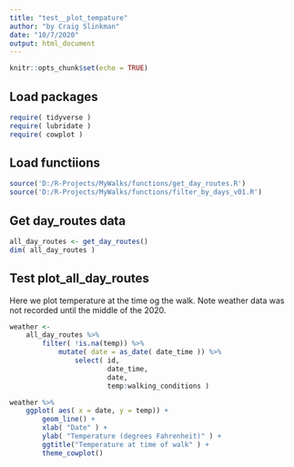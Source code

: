 ```yaml
---
title: "test__plot_tempature"
author: "by Craig Slinkman"
date: "10/7/2020"
output: html_document
---
```


```r
knitr::opts_chunk$set(echo = TRUE)
```

## Load packages

```r
require( tidyverse )
require( lubridate )
require( cowplot )
```
## Load functiions

```r
source('D:/R-Projects/MyWalks/functions/get_day_routes.R')
source('D:/R-Projects/MyWalks/functions/filter_by_days_v01.R')
```
## Get day_routes data

```r
all_day_routes <- get_day_routes()
dim( all_day_routes )
```

## Test plot_all_day_routes
Here we plot temperature at the time og the walk.  Note weather data was not recorded until the middle of the 2020.  

```r

weather <- 
    all_day_routes %>% 
        filter( !is.na(temp)) %>% 
            mutate( date = as_date( date_time )) %>% 
                select( id,
                        date_time,
                        date,
                        temp:walking_conditions )

weather %>% 
    ggplot( aes( x = date, y = temp)) +
        geom_line() +
        xlab( "Date" ) +
        ylab( "Temperature (degrees Fahrenheit)" ) +
        ggtitle("Temperature at time of walk" ) +
        theme_cowplot()

```

